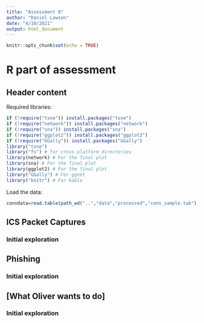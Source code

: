 ```yaml
---
title: "Assessment 0"
author: "Daniel Lawson"
date: "4/10/2021"
output: html_document
---
```


```r
knitr::opts_chunk$set(echo = TRUE)
```

# R part of assessment

## Header content

Required libraries:
```r
if (!require("tsne")) install.packages("tsne")
if (!require("network")) install.packages("network")
if (!require("sna")) install.packages("sna")
if (!require("ggplot2")) install.packages("ggplot2")
if (!require("GGally")) install.packages("GGally")
library("tsne")
library("fs") # for cross-platform directories
library(network) # For the final plot
library(sna) # For the final plot
library(ggplot2) # For the final plot
library("GGally") # For ggnet
library("knitr") # For kable 
```

Load the data:
```r
conndata=read.table(path_wd("..","data","processed","conn_sample.tab"),header=TRUE)
```


## ICS Packet Captures

### Initial exploration

## Phishing

### Initial exploration

## [What Oliver wants to do]

### Initial exploration